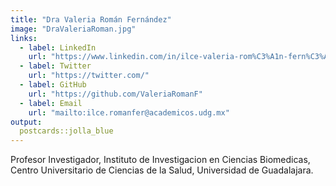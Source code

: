 ```yaml
---
title: "Dra Valeria Román Fernández"
image: "DraValeriaRoman.jpg"
links:
  - label: LinkedIn
    url: "https://www.linkedin.com/in/ilce-valeria-rom%C3%A1n-fern%C3%A1ndez-29675790"
  - label: Twitter
    url: "https://twitter.com/"
  - label: GitHub
    url: "https://github.com/ValeriaRomanF"
  - label: Email
    url: "mailto:ilce.romanfer@academicos.udg.mx"
output:
  postcards::jolla_blue
---
```

 
Profesor Investigador, Instituto de Investigacion en Ciencias Biomedicas, Centro Universitario de Ciencias de la Salud, Universidad de Guadalajara.
